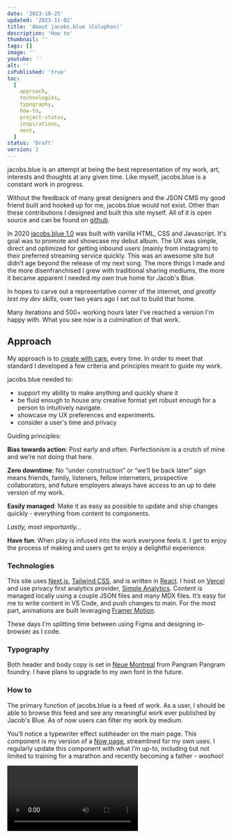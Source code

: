 ```yaml
---
date: '2023-10-25'
updated: '2023-11-02'
title: 'About jacobs.blue (Colophon)'
description: 'How to'
thumbnail: ''
tags: []
image: ''
youtube: ''
alt: ''
isPublished: 'true'
toc:
  [
    approach,
    technologies,
    typography,
    how-to,
    project-status,
    inspirations,
    next,
  ]
status: 'Draft'
version: 2
---
```


jacobs.blue is an attempt at being the best representation of my work, art, interests and thoughts at any given time. Like myself, jacobs.blue is a constant work in progress.

Without the feedback of many great designers and the JSON CMS my good friend built and hooked up for me, jacobs.blue would not exist. Other than these contributions I designed and built this site myself. All of it is open source and can be found on [github](https://github.com/jmedure).

In 2020 [jacobs.blue 1.0](https://jacobs.blue/archive) was built with vanilla HTML, CSS and Javascript. It's goal was to promote and showcase my debut album. The UX was simple, direct and optimized for getting inbound users (mainly from instagram) to their preferred streaming service quickly. This was an awesome site but didn’t age beyond the release of my next song. The more things I made and the more disenfranchised I grew with traditional sharing mediums, the more it became apparent I needed my own true home for Jacob's Blue.

In hopes to carve out a representative corner of the internet, _and greatly test my dev skills_, over two years ago I set out to build that home.

Many iterations and 500+ working hours later I've reached a version I'm happy with. What you see now is a culmination of that work.

## Approach

My approach is to [create with care](https://createwcare.com), every time. In order to meet that standard I developed a few criteria and principles meant to guide my work.

jacobs.blue needed to:

- support my ability to make anything and quickly share it
- be fluid enough to house any creative format yet robust enough for a person to intuitively navigate.
- showcase my UX preferences and experiments.
- consider a user's time and privacy

Guiding principles:

**Bias towards action**: Post early and often. Perfectionism is a crutch of mine and we’re not doing that here.

**Zero downtime**: No “under construction” or “we’ll be back later” sign means friends, family, listeners, fellow interneters, prospective collaborators, and future employers always have access to an up to date version of my work.

**Easily managed**: Make it as easy as possible to update and ship changes quickly - everything from content to components.

_Lastly, most importantly…_

**Have fun**: When play is infused into the work everyone feels it. I get to enjoy the process of making and users get to enjoy a delightful experience.

### Technologies

This site uses [Next.js](https://nextjs.org), [Tailwind CSS](https://tailwindcss.com), and is written in [React](https://react.dev). I host on [Vercel](https://vercel.com) and use privacy first analytics provider, [Simple Analytics](https://simpleanalytics.com). Content is managed locally using a couple JSON files and many MDX files. It’s easy for me to write content in VS Code, and push changes to main. For the most part, animations are built leveraging [Framer Motion](https://www.framer.com/motion/).

These days I'm splitting time between using Figma and designing in-browser as I code.

### Typography

Both header and body copy is set in [Neue Montreal](https://pangrampangram.com/products/neue-montreal) from Pangram Pangram foundry. I have plans to upgrade to my own font in the future.

### How to

The primary function of jacobs.blue is a feed of work. As a user, I should be able to browse this feed and see any meaningful work ever published by Jacob's Blue. As of now users can filter my work by medium.

You’ll notice a typewriter effect subheader on the main page. This component is my version of a [Now page](https://nownownow.com/about), streamlined for my own uses. I regularly update this component with what I’m up-to, including but not limited to training for a marathon and recently becoming a father - woohoo!

<Video src="subheader.mp4" caption="Subheader located top left on index" />

Beyond the main feed pages this site is designed to be explored via the footer. I’m the type of video game player that plays all the side quests and tries to explore 100% of the map. The UX intentionally rewards the explorer. This is a behavior I want to champion over the typical kite-lite social media users (myself included) that blows whichever way the algorithmic wind blows them.

Other than the "blog" parts of my site - where I’m regularly writing and spending entirely too much time rewriting css- the footer contains many regularly updated indexes. These indexes break down into detail pages that signal turn-around points for the user. Some cool indexes include, [every song I’ve ever released](/discography), [past versions of the website](/archive) and [valuable book recommendations](/library). These pages are a lot of fun to make and hopefully fun for you to look through.

<BlogImage
  src="/design/index.svg"
  alt="status symbols for jacobs.blue 3 symbols denoting idea draft and polished"
  fig="from index I have several folders with their own index (list) and slug (dynamically generated mdx)"
/>

Of several specific use cases, the original use case for my site and one of the most regularly utilized is the song page. Song pages are really cool. I’ve never seen an artist with one like mine. On the song page a user can primarily find all streaming links but they can also sing along with lyrics, read through the credits and _one day soon_ play the music in-browser. [Check it out!](/discography)

### Project status

Similar to [Maggie Appleton](https://maggieappleton.com/colophon#growth-stages), despite regularly updating this site I'm also bad at finishing things. In the name of biasing towards action I came up with a taxonomy for a written works “doneness” so-to-speak, in order to push un-refined thoughts worth-sharing.

<BlogImage
  src="/design/status.svg"
  alt="status symbols for jacobs.blue 3 symbols denoting idea draft and polished"
  fig=" I designed these using icons from Material UI"
/>

Essays start as WIPs, become Drafts, and finish as Essays.

Note: perfectly reflecting why this is important, I’ve changed the naming conventions of the project status 3 times just since starting this essay.

## Inspirations

There are many exceptional designers sharing their work on the internet that helped shaped this project. Ranging from small to very large sources of inspiration, jacobs.blue would not exist in it's current form without the following:

- [Maggie Appleton](https://maggieappleton.com/)
- [Jordan Singer](https://ibuildmyideas.com/)
- [Eike Drescher](https://www.eikedrescher.com/)
- [Marco Cornacchia](https://www.marco.fyi/)
- [Paco Coursey](https://paco.me/)
- [Rauno Freiberg](https://rauno.me/)
- [Rikitesh Nighot](https://nighot.com/)
- [Brian Lovin](https://brianlovin.com/)
- [Joseph Zhang](https://www.josephz.me/)
- [Ethan](https://area.cx)
- [Sebastian](https://www.carlhauser.com/)

Thank you for your work!

## Next

Making this site has made me more comfortable being all the things I am under one umbrella. Social media has made me feel like I'm _only_ a musician, but in the real world I am many things. Jacobs.blue is not only a good representation of this but helped me own it. I used to keep two websites, one for my design work, one for music. Now I'm comfortable with them in the same space. Like myself, jacobs.blue is a constant work in progress. Expect jacobs.blue to evolve and change shape as much as I do.

If you’ve made it this far please share some feedback either on [twitter](https://twitter.com/jacobs__blue) or [email me](mailto:jake@jacobs.blue?subject=Wus%20cracking%20big%20dawg?) directly.

